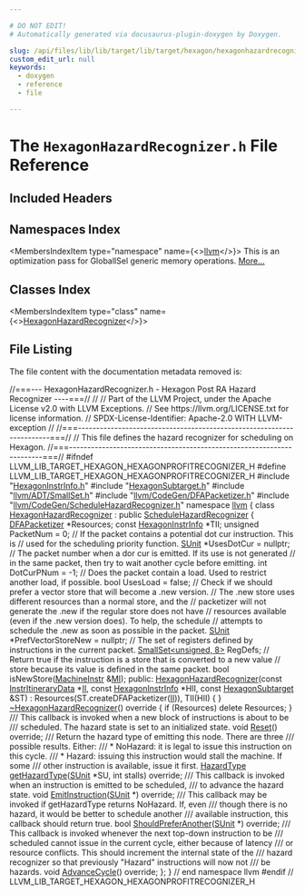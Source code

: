 ```yaml
---

# DO NOT EDIT!
# Automatically generated via docusaurus-plugin-doxygen by Doxygen.

slug: /api/files/lib/lib/target/lib/target/hexagon/hexagonhazardrecognizer-h
custom_edit_url: null
keywords:
  - doxygen
  - reference
  - file

---
```





# The `HexagonHazardRecognizer.h` File Reference

<DoxygenPage pluginConfig={pluginConfig}>



## Included Headers

<IncludesList>
<IncludesListItem
  filePath="HexagonInstrInfo.h"
  permalink="/docs/api/files/lib/lib/target/lib/target/hexagon/hexagoninstrinfo-h"
  isLocal="true" />
<IncludesListItem
  filePath="HexagonSubtarget.h"
  permalink="/docs/api/files/lib/lib/target/lib/target/hexagon/hexagonsubtarget-h"
  isLocal="true" />
<IncludesListItem
  filePath="llvm/ADT/SmallSet.h"
  permalink="/docs/api/files/include/include/llvm/include/llvm/adt/smallset-h"
  isLocal="true" />
<IncludesListItem
  filePath="llvm/CodeGen/DFAPacketizer.h"
  permalink="/docs/api/files/include/include/llvm/include/llvm/codegen/dfapacketizer-h"
  isLocal="true" />
<IncludesListItem
  filePath="llvm/CodeGen/ScheduleHazardRecognizer.h"
  permalink="/docs/api/files/include/include/llvm/include/llvm/codegen/schedulehazardrecognizer-h"
  isLocal="true" />
</IncludesList>

## Namespaces Index

<MembersIndex>

<MembersIndexItem
  type="namespace"
  name={<><a href="/docs/api/namespaces/llvm">llvm</a></>}>
This is an optimization pass for GlobalISel generic memory operations. <a href="/docs/api/namespaces/llvm/#details">More...</a>
</MembersIndexItem>

</MembersIndex>

## Classes Index

<MembersIndex>

<MembersIndexItem
  type="class"
  name={<><a href="/docs/api/classes/llvm/hexagonhazardrecognizer">HexagonHazardRecognizer</a></>}>
</MembersIndexItem>

</MembersIndex>


## File Listing

The file content with the documentation metadata removed is:

<ProgramListing>

<Link id="l00001" /><CodeLine lineNumber="1"><span class="doxyHighlightComment">//===--- HexagonHazardRecognizer.h - Hexagon Post RA Hazard Recognizer ----===//</span></CodeLine>
<Link id="l00002" /><CodeLine lineNumber="2"><span class="doxyHighlightComment">//</span></CodeLine>
<Link id="l00003" /><CodeLine lineNumber="3"><span class="doxyHighlightComment">// Part of the LLVM Project, under the Apache License v2.0 with LLVM Exceptions.</span></CodeLine>
<Link id="l00004" /><CodeLine lineNumber="4"><span class="doxyHighlightComment">// See https://llvm.org/LICENSE.txt for license information.</span></CodeLine>
<Link id="l00005" /><CodeLine lineNumber="5"><span class="doxyHighlightComment">// SPDX-License-Identifier: Apache-2.0 WITH LLVM-exception</span></CodeLine>
<Link id="l00006" /><CodeLine lineNumber="6"><span class="doxyHighlightComment">//</span></CodeLine>
<Link id="l00007" /><CodeLine lineNumber="7"><span class="doxyHighlightComment">//===----------------------------------------------------------------------===//</span></CodeLine>
<Link id="l00008" /><CodeLine lineNumber="8"><span class="doxyHighlightComment">// This file defines the hazard recognizer for scheduling on Hexagon.</span></CodeLine>
<Link id="l00009" /><CodeLine lineNumber="9"><span class="doxyHighlightComment">//===----------------------------------------------------------------------===//</span></CodeLine>
<Link id="l00010" /><CodeLine lineNumber="10"></CodeLine>
<Link id="l00011" /><CodeLine lineNumber="11"><span class="doxyHighlightPreprocessor">#ifndef LLVM&#95;LIB&#95;TARGET&#95;HEXAGON&#95;HEXAGONPROFITRECOGNIZER&#95;H</span></CodeLine>
<Link id="l00012" /><CodeLine lineNumber="12"><span class="doxyHighlightPreprocessor">#define LLVM&#95;LIB&#95;TARGET&#95;HEXAGON&#95;HEXAGONPROFITRECOGNIZER&#95;H</span></CodeLine>
<Link id="l00013" /><CodeLine lineNumber="13"></CodeLine>
<Link id="l00014" /><CodeLine lineNumber="14"><span class="doxyHighlightPreprocessor">#include &quot;<a href="/docs/api/files/lib/lib/target/lib/target/hexagon/hexagoninstrinfo-h">HexagonInstrInfo.h</a>&quot;</span></CodeLine>
<Link id="l00015" /><CodeLine lineNumber="15"><span class="doxyHighlightPreprocessor">#include &quot;<a href="/docs/api/files/lib/lib/target/lib/target/hexagon/hexagonsubtarget-h">HexagonSubtarget.h</a>&quot;</span></CodeLine>
<Link id="l00016" /><CodeLine lineNumber="16"><span class="doxyHighlightPreprocessor">#include &quot;<a href="/docs/api/files/include/include/llvm/include/llvm/adt/smallset-h">llvm/ADT/SmallSet.h</a>&quot;</span></CodeLine>
<Link id="l00017" /><CodeLine lineNumber="17"><span class="doxyHighlightPreprocessor">#include &quot;<a href="/docs/api/files/include/include/llvm/include/llvm/codegen/dfapacketizer-h">llvm/CodeGen/DFAPacketizer.h</a>&quot;</span></CodeLine>
<Link id="l00018" /><CodeLine lineNumber="18"><span class="doxyHighlightPreprocessor">#include &quot;<a href="/docs/api/files/include/include/llvm/include/llvm/codegen/schedulehazardrecognizer-h">llvm/CodeGen/ScheduleHazardRecognizer.h</a>&quot;</span></CodeLine>
<Link id="l00019" /><CodeLine lineNumber="19"></CodeLine>
<Link id="l00020" /><CodeLine lineNumber="20"><span class="doxyHighlightKeyword">namespace </span><span class="doxyHighlight"><a href="/docs/api/namespaces/llvm">llvm</a> &#123;</span></CodeLine>
<Link id="l00021" /><CodeLine lineNumber="21"></CodeLine>
<Link id="l00022" /><CodeLine lineNumber="22" lineLink="/docs/api/classes/llvm/hexagonhazardrecognizer"><span class="doxyHighlightKeyword">class </span><span class="doxyHighlight"><a href="/docs/api/classes/llvm/hexagonhazardrecognizer/#a089958813972c771c6a89cedad4ca3b8">HexagonHazardRecognizer</a> : </span><span class="doxyHighlightKeyword">public</span><span class="doxyHighlight"> <a href="/docs/api/classes/llvm/schedulehazardrecognizer/#aca503c68356ae08204c66afbc498504f">ScheduleHazardRecognizer</a> &#123;</span></CodeLine>
<Link id="l00023" /><CodeLine lineNumber="23"><span class="doxyHighlight">  <a href="/docs/api/classes/llvm/dfapacketizer">DFAPacketizer</a> &#42;Resources;</span></CodeLine>
<Link id="l00024" /><CodeLine lineNumber="24"><span class="doxyHighlight">  </span><span class="doxyHighlightKeyword">const</span><span class="doxyHighlight"> <a href="/docs/api/classes/llvm/hexagoninstrinfo">HexagonInstrInfo</a> &#42;TII;</span></CodeLine>
<Link id="l00025" /><CodeLine lineNumber="25"><span class="doxyHighlight">  </span><span class="doxyHighlightKeywordType">unsigned</span><span class="doxyHighlight"> PacketNum = 0;</span></CodeLine>
<Link id="l00026" /><CodeLine lineNumber="26"><span class="doxyHighlight">  </span><span class="doxyHighlightComment">// If the packet contains a potential dot cur instruction. This is</span></CodeLine>
<Link id="l00027" /><CodeLine lineNumber="27"><span class="doxyHighlight">  </span><span class="doxyHighlightComment">// used for the scheduling priority function.</span></CodeLine>
<Link id="l00028" /><CodeLine lineNumber="28"><span class="doxyHighlight">  <a href="/docs/api/classes/llvm/sunit">SUnit</a> &#42;UsesDotCur = </span><span class="doxyHighlightKeyword">nullptr</span><span class="doxyHighlight">;</span></CodeLine>
<Link id="l00029" /><CodeLine lineNumber="29"><span class="doxyHighlight">  </span><span class="doxyHighlightComment">// The packet number when a dor cur is emitted. If its use is not generated</span></CodeLine>
<Link id="l00030" /><CodeLine lineNumber="30"><span class="doxyHighlight">  </span><span class="doxyHighlightComment">// in the same packet, then try to wait another cycle before emitting.</span></CodeLine>
<Link id="l00031" /><CodeLine lineNumber="31"><span class="doxyHighlight">  </span><span class="doxyHighlightKeywordType">int</span><span class="doxyHighlight"> DotCurPNum = -1;</span></CodeLine>
<Link id="l00032" /><CodeLine lineNumber="32"><span class="doxyHighlight">  </span><span class="doxyHighlightComment">// Does the packet contain a load. Used to restrict another load, if possible.</span></CodeLine>
<Link id="l00033" /><CodeLine lineNumber="33"><span class="doxyHighlight">  </span><span class="doxyHighlightKeywordType">bool</span><span class="doxyHighlight"> UsesLoad = </span><span class="doxyHighlightKeyword">false</span><span class="doxyHighlight">;</span></CodeLine>
<Link id="l00034" /><CodeLine lineNumber="34"><span class="doxyHighlight">  </span><span class="doxyHighlightComment">// Check if we should prefer a vector store that will become a .new version.</span></CodeLine>
<Link id="l00035" /><CodeLine lineNumber="35"><span class="doxyHighlight">  </span><span class="doxyHighlightComment">// The .new store uses different resources than a normal store, and the</span></CodeLine>
<Link id="l00036" /><CodeLine lineNumber="36"><span class="doxyHighlight">  </span><span class="doxyHighlightComment">// packetizer will not generate the .new if the regular store does not have</span></CodeLine>
<Link id="l00037" /><CodeLine lineNumber="37"><span class="doxyHighlight">  </span><span class="doxyHighlightComment">// resources available (even if the .new version does). To help, the schedule</span></CodeLine>
<Link id="l00038" /><CodeLine lineNumber="38"><span class="doxyHighlight">  </span><span class="doxyHighlightComment">// attempts to schedule the .new as soon as possible in the packet.</span></CodeLine>
<Link id="l00039" /><CodeLine lineNumber="39"><span class="doxyHighlight">  <a href="/docs/api/classes/llvm/sunit">SUnit</a> &#42;PrefVectorStoreNew = </span><span class="doxyHighlightKeyword">nullptr</span><span class="doxyHighlight">;</span></CodeLine>
<Link id="l00040" /><CodeLine lineNumber="40"><span class="doxyHighlight">  </span><span class="doxyHighlightComment">// The set of registers defined by instructions in the current packet.</span></CodeLine>
<Link id="l00041" /><CodeLine lineNumber="41"><span class="doxyHighlight">  <a href="/docs/api/classes/llvm/smallset">SmallSet&lt;unsigned, 8&gt;</a> RegDefs;</span></CodeLine>
<Link id="l00042" /><CodeLine lineNumber="42"></CodeLine>
<Link id="l00043" /><CodeLine lineNumber="43"><span class="doxyHighlight">  </span><span class="doxyHighlightComment">// Return true if the instruction is a store that is converted to a new value</span></CodeLine>
<Link id="l00044" /><CodeLine lineNumber="44"><span class="doxyHighlight">  </span><span class="doxyHighlightComment">// store because its value is defined in the same packet.</span></CodeLine>
<Link id="l00045" /><CodeLine lineNumber="45"><span class="doxyHighlight">  </span><span class="doxyHighlightKeywordType">bool</span><span class="doxyHighlight"> isNewStore(<a href="/docs/api/classes/llvm/machineinstr">MachineInstr</a> &amp;<a href="/docs/api/files/lib/lib/codegen/lib/codegen/globalisel/irtranslator-cpp/#abe44dfdea65b4f7e11e0a608ab708b76">MI</a>);</span></CodeLine>
<Link id="l00046" /><CodeLine lineNumber="46"></CodeLine>
<Link id="l00047" /><CodeLine lineNumber="47"><span class="doxyHighlightKeyword">public</span><span class="doxyHighlight">:</span></CodeLine>
<Link id="l00048" /><CodeLine lineNumber="48" lineLink="/docs/api/classes/llvm/hexagonhazardrecognizer/#a089958813972c771c6a89cedad4ca3b8"><span class="doxyHighlight">  <a href="/docs/api/classes/llvm/hexagonhazardrecognizer/#a089958813972c771c6a89cedad4ca3b8">HexagonHazardRecognizer</a>(</span><span class="doxyHighlightKeyword">const</span><span class="doxyHighlight"> <a href="/docs/api/classes/llvm/instritinerarydata">InstrItineraryData</a> &#42;<a href="/docs/api/files/lib/lib/target/lib/target/nvptx/nvvmintrrange-cpp/#ac5804672fc0850438d63caec770647f8">II</a>,</span></CodeLine>
<Link id="l00049" /><CodeLine lineNumber="49"><span class="doxyHighlight">                          </span><span class="doxyHighlightKeyword">const</span><span class="doxyHighlight"> <a href="/docs/api/classes/llvm/hexagoninstrinfo">HexagonInstrInfo</a> &#42;HII,</span></CodeLine>
<Link id="l00050" /><CodeLine lineNumber="50"><span class="doxyHighlight">                          </span><span class="doxyHighlightKeyword">const</span><span class="doxyHighlight"> <a href="/docs/api/classes/llvm/hexagonsubtarget">HexagonSubtarget</a> &amp;ST)</span></CodeLine>
<Link id="l00051" /><CodeLine lineNumber="51"><span class="doxyHighlight">    : Resources(ST.createDFAPacketizer(<a href="/docs/api/files/lib/lib/target/lib/target/nvptx/nvvmintrrange-cpp/#ac5804672fc0850438d63caec770647f8">II</a>)), TII(HII) &#123; &#125;</span></CodeLine>
<Link id="l00052" /><CodeLine lineNumber="52"></CodeLine>
<Link id="l00053" /><CodeLine lineNumber="53" lineLink="/docs/api/classes/llvm/hexagonhazardrecognizer/#a2fe48e64d815cc37aa9e81f3b6f26dbe"><span class="doxyHighlight">  <a href="/docs/api/classes/llvm/hexagonhazardrecognizer/#a2fe48e64d815cc37aa9e81f3b6f26dbe">~HexagonHazardRecognizer</a>()</span><span class="doxyHighlightKeyword"> override </span><span class="doxyHighlight">&#123;</span></CodeLine>
<Link id="l00054" /><CodeLine lineNumber="54"><span class="doxyHighlight">    </span><span class="doxyHighlightKeywordFlow">if</span><span class="doxyHighlight"> (Resources)</span></CodeLine>
<Link id="l00055" /><CodeLine lineNumber="55"><span class="doxyHighlight">      </span><span class="doxyHighlightKeyword">delete</span><span class="doxyHighlight"> Resources;</span></CodeLine>
<Link id="l00056" /><CodeLine lineNumber="56"><span class="doxyHighlight">  &#125;</span></CodeLine>
<Link id="l00057" /><CodeLine lineNumber="57"></CodeLine>
<Link id="l00058" /><CodeLine lineNumber="58"><span class="doxyHighlightComment">  /// This callback is invoked when a new block of instructions is about to be</span></CodeLine>
<Link id="l00059" /><CodeLine lineNumber="59"><span class="doxyHighlightComment">  /// scheduled. The hazard state is set to an initialized state.</span></CodeLine>
<Link id="l00060" /><CodeLine lineNumber="60"><span class="doxyHighlight">  </span><span class="doxyHighlightKeywordType">void</span><span class="doxyHighlight"> <a href="/docs/api/classes/llvm/hexagonhazardrecognizer/#a03dfdba0cfd4c059df612490f566be10">Reset</a>() </span><span class="doxyHighlightKeyword">override</span><span class="doxyHighlight">;</span></CodeLine>
<Link id="l00061" /><CodeLine lineNumber="61"></CodeLine>
<Link id="l00062" /><CodeLine lineNumber="62"><span class="doxyHighlightComment">  /// Return the hazard type of emitting this node.  There are three</span></CodeLine>
<Link id="l00063" /><CodeLine lineNumber="63"><span class="doxyHighlightComment">  /// possible results.  Either:</span></CodeLine>
<Link id="l00064" /><CodeLine lineNumber="64"><span class="doxyHighlightComment">  ///  &#42; NoHazard: it is legal to issue this instruction on this cycle.</span></CodeLine>
<Link id="l00065" /><CodeLine lineNumber="65"><span class="doxyHighlightComment">  ///  &#42; Hazard: issuing this instruction would stall the machine.  If some</span></CodeLine>
<Link id="l00066" /><CodeLine lineNumber="66"><span class="doxyHighlightComment">  ///     other instruction is available, issue it first.</span></CodeLine>
<Link id="l00067" /><CodeLine lineNumber="67"><span class="doxyHighlight">  <a href="/docs/api/classes/llvm/schedulehazardrecognizer/#a9bec0e329b12bbc503d08db497d43267">HazardType</a> <a href="/docs/api/classes/llvm/hexagonhazardrecognizer/#aab1697feb9d87e4e53478bb751de708e">getHazardType</a>(<a href="/docs/api/classes/llvm/sunit">SUnit</a> &#42;SU, </span><span class="doxyHighlightKeywordType">int</span><span class="doxyHighlight"> stalls) </span><span class="doxyHighlightKeyword">override</span><span class="doxyHighlight">;</span></CodeLine>
<Link id="l00068" /><CodeLine lineNumber="68"></CodeLine>
<Link id="l00069" /><CodeLine lineNumber="69"><span class="doxyHighlightComment">  /// This callback is invoked when an instruction is emitted to be scheduled,</span></CodeLine>
<Link id="l00070" /><CodeLine lineNumber="70"><span class="doxyHighlightComment">  /// to advance the hazard state.</span></CodeLine>
<Link id="l00071" /><CodeLine lineNumber="71"><span class="doxyHighlight">  </span><span class="doxyHighlightKeywordType">void</span><span class="doxyHighlight"> <a href="/docs/api/classes/llvm/hexagonhazardrecognizer/#aafc82eb49e1de126caa8907eaca9f46e">EmitInstruction</a>(<a href="/docs/api/classes/llvm/sunit">SUnit</a> &#42;) </span><span class="doxyHighlightKeyword">override</span><span class="doxyHighlight">;</span></CodeLine>
<Link id="l00072" /><CodeLine lineNumber="72"></CodeLine>
<Link id="l00073" /><CodeLine lineNumber="73"><span class="doxyHighlightComment">  /// This callback may be invoked if getHazardType returns NoHazard. If, even</span></CodeLine>
<Link id="l00074" /><CodeLine lineNumber="74"><span class="doxyHighlightComment">  /// though there is no hazard, it would be better to schedule another</span></CodeLine>
<Link id="l00075" /><CodeLine lineNumber="75"><span class="doxyHighlightComment">  /// available instruction, this callback should return true.</span></CodeLine>
<Link id="l00076" /><CodeLine lineNumber="76"><span class="doxyHighlight">  </span><span class="doxyHighlightKeywordType">bool</span><span class="doxyHighlight"> <a href="/docs/api/classes/llvm/hexagonhazardrecognizer/#aa7aeeaeea47cbad621b11556e9b19839">ShouldPreferAnother</a>(<a href="/docs/api/classes/llvm/sunit">SUnit</a> &#42;) </span><span class="doxyHighlightKeyword">override</span><span class="doxyHighlight">;</span></CodeLine>
<Link id="l00077" /><CodeLine lineNumber="77"></CodeLine>
<Link id="l00078" /><CodeLine lineNumber="78"><span class="doxyHighlightComment">  /// This callback is invoked whenever the next top-down instruction to be</span></CodeLine>
<Link id="l00079" /><CodeLine lineNumber="79"><span class="doxyHighlightComment">  /// scheduled cannot issue in the current cycle, either because of latency</span></CodeLine>
<Link id="l00080" /><CodeLine lineNumber="80"><span class="doxyHighlightComment">  /// or resource conflicts.  This should increment the internal state of the</span></CodeLine>
<Link id="l00081" /><CodeLine lineNumber="81"><span class="doxyHighlightComment">  /// hazard recognizer so that previously &quot;Hazard&quot; instructions will now not</span></CodeLine>
<Link id="l00082" /><CodeLine lineNumber="82"><span class="doxyHighlightComment">  /// be hazards.</span></CodeLine>
<Link id="l00083" /><CodeLine lineNumber="83"><span class="doxyHighlight">  </span><span class="doxyHighlightKeywordType">void</span><span class="doxyHighlight"> <a href="/docs/api/classes/llvm/hexagonhazardrecognizer/#a347f5f5d95a6de85d95f6af828378c9d">AdvanceCycle</a>() </span><span class="doxyHighlightKeyword">override</span><span class="doxyHighlight">;</span></CodeLine>
<Link id="l00084" /><CodeLine lineNumber="84"><span class="doxyHighlight">&#125;;</span></CodeLine>
<Link id="l00085" /><CodeLine lineNumber="85"></CodeLine>
<Link id="l00086" /><CodeLine lineNumber="86"><span class="doxyHighlight">&#125; </span><span class="doxyHighlightComment">// end namespace llvm</span></CodeLine>
<Link id="l00087" /><CodeLine lineNumber="87"></CodeLine>
<Link id="l00088" /><CodeLine lineNumber="88"><span class="doxyHighlightPreprocessor">#endif </span><span class="doxyHighlightComment">// LLVM&#95;LIB&#95;TARGET&#95;HEXAGON&#95;HEXAGONPROFITRECOGNIZER&#95;H</span></CodeLine>

</ProgramListing>


</DoxygenPage>
